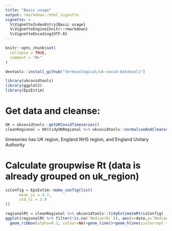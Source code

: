 ```yaml
---
title: "Basic usage"
output: rmarkdown::html_vignette
vignette: >
  %\VignetteIndexEntry{Basic usage}
  %\VignetteEngine{knitr::rmarkdown}
  %\VignetteEncoding{UTF-8}
---
```


```r
knitr::opts_chunk$set(
  collapse = TRUE,
  comment = "#>"
)
```

```r
devtools::install_github("terminological/uk-covid-datatools")

library(ukcovidtools)
library(ggplot2)
library(EpiEstim)
```

# Get data and cleanse:

```r
UK = ukcovidtools::getUKCovidTimeseries()
cleanRegional = UK$tidyUKRegional %>% ukcovidtools::normaliseAndCleanse()
```

timeseries has UK region, England NHS region, and England Unitary Authority

# Calculate groupwise Rt (data is already grouped on uk_region)

```r

siConfig = EpiEstim::make_config(list(
      mean_si = 4.7, 
      std_si = 2.9
))

regionalRt = cleanRegional %>% ukcovidtools::tidyEstimateRt(siConfig)
ggplot(regionalRt %>% filter(!is.na(`Median(R)`)), aes(x=date,y=`Median(R)`,ymin=`Quantile.0.05(R)`,ymax=`Quantile.0.95(R)`,fill=uk_region,colour=uk_region))+
  geom_ribbon(alpha=0.2, colour=NA)+geom_line()+geom_hline(yintercept = 1, colour="red")+expand_limits(y=0)

```
